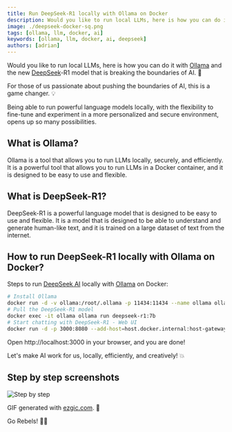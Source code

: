 ```yaml
---
title: Run DeepSeek-R1 locally with Ollama on Docker
description: Would you like to run local LLMs, here is how you can do it with Ollama and the new DeepSeek-R1 model.
image: ./deepseek-docker-sq.png
tags: [ollama, llm, docker, ai]
keywords: [ollama, llm, docker, ai, deepseek]
authors: [adrian]
---
```


<head>
  <link rel="canonical" href="https://www.linkedin.com/pulse/run-deepseek-r1-locally-ollama-docker-adrian-escutia-wtikc" />
</head>

Would you like to run local LLMs, here is how you can do it with [Ollama](https://ollama.com/) and the new [DeepSeek](https://www.deepseek.com/)-R1 model that is breaking the boundaries of AI. 🚀

For those of us passionate about pushing the boundaries of AI, this is a game changer. 💡 

<!-- truncate -->

Being able to run powerful language models locally, with the flexibility to fine-tune and experiment in a more personalized and secure environment, opens up so many possibilities. 

## What is Ollama?

Ollama is a tool that allows you to run LLMs locally, securely, and efficiently. It is a powerful tool that allows you to run LLMs in a Docker container, and it is designed to be easy to use and flexible.

## What is DeepSeek-R1?

DeepSeek-R1 is a powerful language model that is designed to be easy to use and flexible. It is a model that is designed to be able to understand and generate human-like text, and it is trained on a large dataset of text from the internet.

## How to run DeepSeek-R1 locally with Ollama on Docker?

Steps to run [DeepSeek AI](https://github.com/deepseek-ai/DeepSeek-LLM) locally with [Ollama](https://ollama.com) on Docker:

```bash
# Install Ollama
docker run -d -v ollama:/root/.ollama -p 11434:11434 --name ollama ollama/ollama
# Pull the DeepSeek-R1 model
docker exec -it ollama ollama run deepseek-r1:7b
# Start chatting with DeepSeek-R1 - Web UI
docker run -d -p 3000:8080 --add-host=host.docker.internal:host-gateway -v open-webui:/app/backend/data --name open-webui --restart always ghcr.io/open-webui/open-webui:main
```

Open http://localhost:3000 in your browser, and you are done!

Let's make AI work for us, locally, efficiently, and creatively! 💥

## Step by step screenshots

![Step by step](./ezgif.com-animated-gif-maker.gif)

GIF generated with [ezgic.com](https://ezgif.com/). 🎨

Go Rebels! ✊🏻